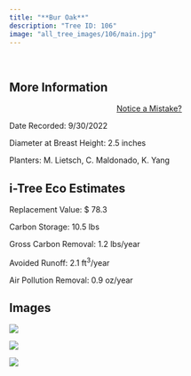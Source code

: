 ```yaml
---
title: "**Bur Oak**"
description: "Tree ID: 106"
image: "all_tree_images/106/main.jpg"
---
```


<br>

## **More Information**
::: column-margin
<center><a class="button" href="https://forms.gle/W6f5nwYxrM33hF4f7">Notice a Mistake?</a></center>
:::


Date Recorded:  9/30/2022

Diameter at Breast Height:  2.5  inches

Planters:  M. Lietsch, C. Maldonado, K. Yang

## **i-Tree Eco Estimates**


 Replacement Value: $ 78.3

 Carbon Storage:  10.5  lbs

 Gross Carbon Removal:  1.2  lbs/year

 Avoided Runoff:  2.1  ft<sup>3</sup>/year

 Air Pollution Removal:  0.9  oz/year

## **Images**


 ![](all_tree_images/106/IMG_6675.jpg)

 ![](all_tree_images/106/IMG_6677.jpg)

 ![](all_tree_images/106/main.jpg)
